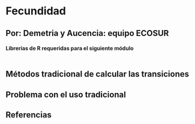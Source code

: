 # Fecundidad {#MatricesF}

## Por: Demetria y Aucencia: equipo ECOSUR

#### Librerías de R requeridas para el siguiente módulo

```r



```

## Métodos tradicional de calcular las transiciones

## Problema con el uso tradicional

## Referencias
